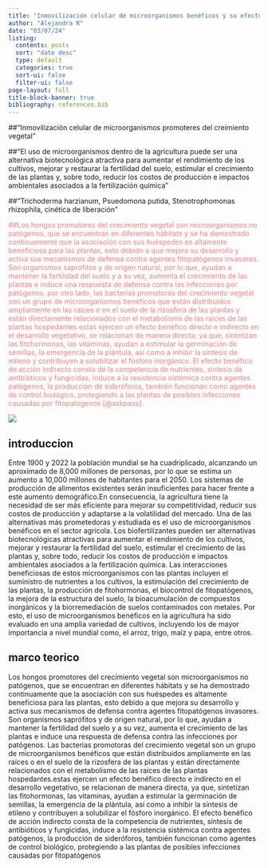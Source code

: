 ```yaml
---
title: "Inmovilización celular de microorganismos benéficos y su efecto en la liberación controlada para el desarrollo de plántulas de tomate"
author: "Alejandra R"
date: "03/07/24"
listing:
  contents: posts
  sort: "date desc"
  type: default
  categories: true
  sort-ui: false
  filter-ui: false
page-layout: full
title-block-banner: true
bibliography: references.bib
---
```


::: callout-note
\##"Inmovilización celular de microorganismos promoteres del creimiento vegetal"
:::

::: callout-warning
\##"El uso de microorganismos dentro de la agricultura puede ser una alternativa biotecnológica atractiva para aumentar el rendimiento de los cultivos, mejorar y restaurar la fertilidad del suelo, estimular el crecimiento de las plantas y, sobre todo, reducir los costos de producción e impactos ambientales asociados a la fertilización química "
:::

::: callout-important
\##"Trichoderma harzianum, Psuedomona putida, Stenotrophomonas rhizophila, cinética de liberación"
:::

::: {style="color:#F08080"}
##Los hongos promotores del crecimiento vegetal son microorganismos no patógenos, que se encuentran en diferentes hábitats y se ha demostrado continuamente que la asociación con sus huéspedes es altamente beneficiosa para las plantas, esto debido a que mejora su desarrollo y activa sus mecanismos de defensa contra agentes fitopatógenos invasores. Son organismos saprófitos y de origen natural, por lo que, ayudan a mantener la fertilidad del suelo y a su vez, aumenta el crecimiento de las plantas e induce una respuesta de defensa contra las infecciones por patógenos. por otro lado, las bacterias promotoras del crecimiento vegetal son un grupo de microorganismos benéficos que están distribuidos ampliamente en las raíces o en el suelo de la rizosfera de las plantas y están directamente relacionados con el metabolismo de las raíces de las plantas hospedantes estas ejercen un efecto benéfico directo e indirecto en el desarrollo vegetativo, se relacionan de manera directa, ya que, sintetizan las fitohormonas, las vitaminas, ayudan a estimular la germinación de semillas, la emergencia de la plántula, así como a inhibir la síntesis de etileno y contribuyen a solubilizar el fósforo inorgánico. El efecto benéfico de acción indirecto consta de la competencia de nutrientes, síntesis de antibióticos y fungicidas, induce a la resistencia sistémica contra agentes patógenos, la producción de sideróforos, también funcionan como agentes de control biológico, protegiendo a las plantas de posibles infecciones causadas por fitopatógenos [@askpass].
:::

![](C:/Users/retur/OneDrive/Documentos/pizza 1/Referencias/_site/bacteria.png)

::: {.panel-tabset}
## introduccion

Entre 1900 y 2022 la población mundial se ha cuadriplicado, alcanzando un aproximado de 8,000 millones de personas, por lo que se estima un aumento a 10,000 millones de habitantes para el 2050. Los sistemas de producción de alimentos existentes serán insuficientes para hacer frente a este aumento demográfico.En consecuencia, la agricultura tiene la necesidad de ser más eficiente para mejorar su competitividad, reducir sus costos de producción y adaptarse a la volatilidad del mercado. Una de las alternativas más prometedoras y estudiada es el uso de microorganismos benéficos en el sector agrícola. Los biofertilizantes pueden ser alternativas biotecnológicas atractivas para aumentar el rendimiento de los cultivos, mejorar y restaurar la fertilidad del suelo, estimular el crecimiento de las plantas y, sobre todo, reducir los costos de producción e impactos ambientales asociados a la fertilización química. Las interacciones beneficiosas de estos microorganismos con las plantas incluyen el suministro de nutrientes a los cultivos, la estimulación del crecimiento de las plantas, la producción de fitohormonas, el biocontrol de fitopatógenos, la mejora de la estructura del suelo, la bioacumulación de compuestos inorgánicos y la biorremediación de suelos contaminados con metales. Por esto, el uso de microorganismos benéficos en la agricultura ha sido evaluado en una amplia variedad de cultivos, incluyendo los de mayor importancia a nivel mundial como, el arroz, trigo, maíz y papa, entre otros.

## marco teorico

Los hongos promotores del crecimiento vegetal son microorganismos no patógenos, que se encuentran en diferentes hábitats y se ha demostrado continuamente que la asociación con sus huéspedes es altamente beneficiosa para las plantas, esto debido a que mejora su desarrollo y activa sus mecanismos de defensa contra agentes fitopatógenos invasores. Son organismos saprófitos y de origen natural, por lo que, ayudan a mantener la fertilidad del suelo y a su vez, aumenta el crecimiento de las plantas e induce una respuesta de defensa contra las infecciones por patógenos.
Las bacterias promotoras del crecimiento vegetal son un grupo de microorganismos benéficos que están distribuidos ampliamente en las raíces o en el suelo de la rizosfera de las plantas y están directamente relacionados con el metabolismo de las raíces de las plantas hospedantes.estas ejercen un efecto benéfico directo e indirecto en el desarrollo vegetativo, se relacionan de manera directa, ya que, sintetizan las fitohormonas, las vitaminas, ayudan a estimular la germinación de semillas, la emergencia de la plántula, así como a inhibir la síntesis de etileno y contribuyen a solubilizar el fósforo inorgánico. El efecto benéfico de acción indirecto consta de la competencia de nutrientes, síntesis de antibióticos y fungicidas, induce a la resistencia sistémica contra agentes patógenos, la producción de sideróforos, también funcionan como agentes de control biológico, protegiendo a las plantas de posibles infecciones causadas por fitopatógenos

:::

